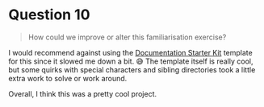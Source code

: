 # Question 10

> How could we improve or alter this familiarisation exercise?

I would recommend against using the [Documentation Starter Kit](https://vercel.com/new/clone?demo-description=Markdown%20powered%20docs%20site.%20Built%20with%20Next.js.&demo-image=https%3A%2F%2Fnextra.vercel.app%2Fdemo.png&demo-title=Documentation%20Starter%20Kit&demo-url=https%3A%2F%2Fnextra.vercel.app%2F&project-name=nextjs-docs&repository-name=nextjs-docs&s=https%3A%2F%2Fgithub.com%2Fshuding%2Fnextra&from=templates) template for this since it slowed me down a bit. 😅 The template itself is really cool, but some quirks with special characters and sibling directories took a little extra work to solve or work around.

Overall, I think this was a pretty cool project.
